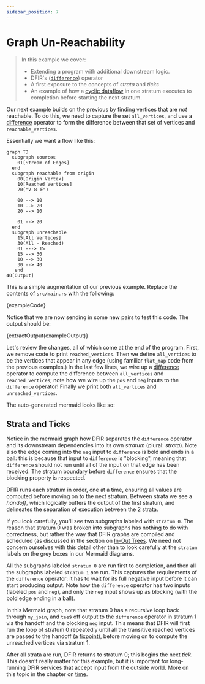 ```yaml
---
sidebar_position: 7
---
```


# Graph Un-Reachability
> In this example we cover:
> * Extending a program with additional downstream logic.
> * DFIR's ([`difference`](../syntax/surface_ops_gen.md#difference)) operator
> * A first exposure to the concepts of _strata_ and _ticks_
> * An example of how a [cyclic dataflow](../concepts/cyclic_flows) in one stratum executes to completion before starting the next stratum.

Our next example builds on the previous by finding vertices that are _not_ reachable. To do this, we need to capture the set `all_vertices`, and use a [difference](../syntax/surface_ops_gen.md#difference) operator to form the difference between that set of vertices and `reachable_vertices`.

Essentially we want a flow like this:
```mermaid
graph TD
  subgraph sources
    01[Stream of Edges]
  end
  subgraph reachable from origin
    00[Origin Vertex]
    10[Reached Vertices]
    20("V ⨝ E")

    00 --> 10
    10 --> 20
    20 --> 10

    01 --> 20
  end
  subgraph unreachable
    15[All Vertices]
    30(All - Reached)
    01 ---> 15
    15 --> 30
    10 --> 30
    30 --> 40
   end
40[Output]
```

This is a simple augmentation of our previous example. Replace the contents of `src/main.rs` with the following:

<CodeBlock language="rust" showLineNumbers>{exampleCode}</CodeBlock>

Notice that we are now sending in some new pairs to test this code. The output should be:

<CodeBlock language="console">{extractOutput(exampleOutput)}</CodeBlock>

Let's review the changes, all of which come at the end of the program. First,
we remove code to print `reached_vertices`. Then we define `all_vertices` to be
the vertices that appear in any edge (using familiar `flat_map` code from the previous
examples.) In the last few lines, we wire up a
[difference](../syntax/surface_ops_gen.md#difference) operator
to compute the difference between `all_vertices` and `reached_vertices`; note
how we wire up the `pos` and `neg` inputs to the `difference` operator!
Finally we print both `all_vertices` and `unreached_vertices`.

The auto-generated mermaid looks like so:

<mermaid value={extractMermaid(exampleOutput)}></mermaid>

## Strata and Ticks
Notice in the mermaid graph how DFIR separates the `difference` operator and its downstream dependencies into its own
_stratum_ (plural: _strata_). Note also the edge coming into the `neg` input to `difference` is bold and ends in a ball: this is because that input to `difference` is
"blocking", meaning that `difference` should not run until all of the input on that edge has been received.
The stratum boundary before `difference` ensures that the blocking property is respected.

DFIR runs each stratum
in order, one at a time, ensuring all values are computed
before moving on to the next stratum. Between strata we see a _handoff_, which logically buffers the
output of the first stratum, and delineates the separation of execution between the 2 strata.

If you look carefully, you'll see two subgraphs labeled with `stratum 0`. The reason that stratum 0 was broken into subgraphs has nothing to do with
correctness, but rather the way that DFIR graphs are compiled and scheduled (as
discussed in the section on [In-Out Trees](../architecture/in-out_trees). We need not concern ourselves with this detail other than to look carefully at the `stratum` labels on the grey boxes in our Mermaid diagrams.

All the subgraphs labeled `stratum 0` are run first to completion,
and then all the subgraphs labeled `stratum 1` are run. This captures the requirements of the `difference` operator: it has to wait for its full negative input before it can start producing output. Note
how the `difference` operator has two inputs (labeled `pos` and `neg`), and only the `neg` input shows up as blocking (with the bold edge ending in a ball).

In this Mermaid graph, note that stratum 0 has a recursive loop back through `my_join`, and `tee`s off output to the `difference` operator in stratum 1 via the handoff and the blocking `neg` input. This means that DFIR will first run the loop of stratum 0 repeatedly until all the transitive reached vertices are passed to the handoff (a [fixpoint](../concepts/cyclic_flows)), before moving on to compute the unreached vertices via stratum 1.

After all strata are run, DFIR returns to stratum 0; this begins the next _tick_. This doesn't really matter for this example, but it is important for long-running DFIR services that accept input from the outside world. More on this topic in the chapter on [time](../concepts/life_and_times).



